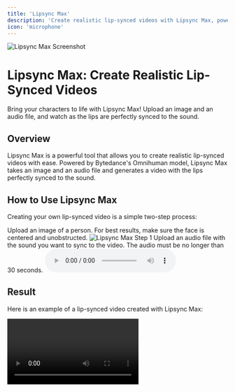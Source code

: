 ```yaml
---
title: 'Lipsync Max'
description: 'Create realistic lip-synced videos with Lipsync Max, powered by Bytedance'
icon: 'microphone'
---
```


<Frame>
  <img src="https://pixiomedia.nyc3.digitaloceanspaces.com/docs/lipsyncmax.png" alt="Lipsync Max Screenshot" />
</Frame>

# Lipsync Max: Create Realistic Lip-Synced Videos

<Tip>
  Bring your characters to life with Lipsync Max! Upload an image and an audio file, and watch as the lips are perfectly synced to the sound.
</Tip>

## Overview

Lipsync Max is a powerful tool that allows you to create realistic lip-synced videos with ease. Powered by Bytedance's Omnihuman model, Lipsync Max takes an image and an audio file and generates a video with the lips perfectly synced to the sound.

## How to Use Lipsync Max

Creating your own lip-synced video is a simple two-step process:

<Steps>
  <Step title="Step 1: Upload an Image">
    Upload an image of a person. For best results, make sure the face is centered and unobstructed.
    <img src="https://pixiomedia.nyc3.digitaloceanspaces.com/docs/lipsyncmax2.jpeg" alt="Lipsync Max Step 1" />
  </Step>
  <Step title="Step 2: Upload an Audio File">
    Upload an audio file with the sound you want to sync to the video. The audio must be no longer than 30 seconds.
    <audio src="https://pixiomedia.nyc3.digitaloceanspaces.com/docs/lipsync2.mp3" controls></audio>
  </Step>
</Steps>

## Result

Here is an example of a lip-synced video created with Lipsync Max:

<video src="https://pixiomedia.nyc3.digitaloceanspaces.com/docs/lipsyncmax3.mp4" controls />

## Conclusion

Lipsync Max is a powerful and easy-to-use tool that allows you to create custom lip-synced videos in just a few simple steps. Whether you're looking to create a hilarious meme or a professional-quality video, Lipsync Max has you covered.